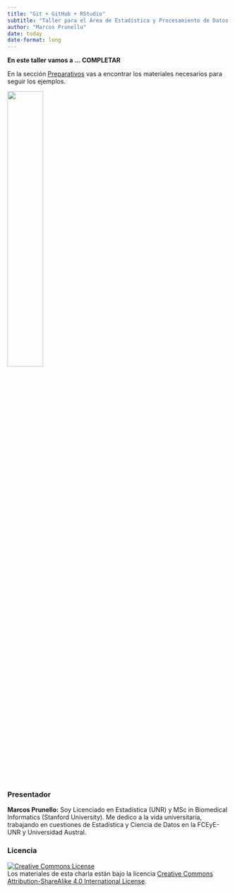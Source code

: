 ```yaml
---
title: "Git + GitHub + RStudio"
subtitle: "Taller para el Área de Estadística y Procesamiento de Datos de la Facultad de Cs. Bioquímicas y Farmacéuticas de la Universidad Nacional de Rosario"
author: "Marcos Prunello"
date: today
date-format: long
---
```



**En este taller vamos a ... COMPLETAR**

En la sección [Preparativos](preparacion.html) vas a encontrar los materiales necesarios para seguir los ejemplos.

![](imagenes/logos.png){fig-align="center" width="40%"}

### Presentador

**Marcos Prunello:** Soy Licenciado en Estadística (UNR) y MSc in Biomedical Informatics (Stanford University). Me dedico a la vida universitaria, trabajando en cuestiones de Estadística y Ciencia de Datos en la FCEyE-UNR y Universidad Austral.

### Licencia

<a rel="license" href="https://creativecommons.org/licenses/by-sa/4.0/deed.es_ES"><img src="https://i.creativecommons.org/l/by-sa/4.0/88x31.png" alt="Creative Commons License" style="border-width:0"/></a><br /> Los materiales de esta charla están bajo la licencia <a rel="license" href="https://creativecommons.org/licenses/by-sa/4.0/deed.es_ES">Creative Commons Attribution-ShareAlike 4.0 International License</a>.

